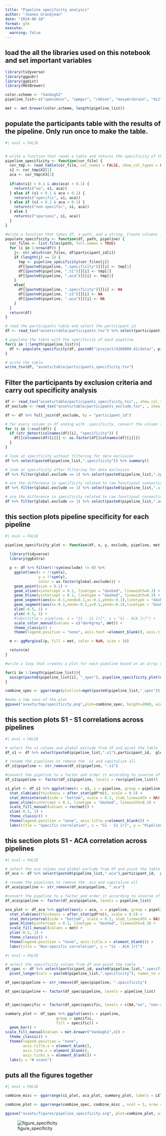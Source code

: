 ```yaml
---
title: "Pipeline specificity analysis"
author: "Joanes Grandjean"
date: "2024-06-18"
format: gfm
execute: 
  warning: false
---
```



## load the all the libraries used on this notebook and set important variables
```r

library(tidyverse)
library(ggpubr)
library(ggdist)
library(MetBrewer)

color.scheme <- "VanGogh2"
pipeline_list<-c("spmcomcor", "spmgsr", "rabies", "easymribrain", "di2", "di1", "aidamri", "liming")

met <- met.brewer(color.scheme, length(pipeline_list))

```


## populate the participants table with the results of the pipeline. Only run once to make the table. 
```r
#| eval = FALSE


# write a function that reads a table and returns the specificity of the pipeline
pipeline_specificity <- function(cor_file) {
  cor_tmp <- read_table(cor_file, col_names = FALSE, show_col_types = FALSE)
  s1 <- cor_tmp$X2[1]
  aca <- cor_tmp$X3[2]
  
  if(abs(s1) < 0.1 & abs(aca) < 0.1) {
    return(c("no", s1, aca))
  } else if (s1 > 0.1 & aca < 0.1) {
    return(c("specific", s1, aca))
  } else if (s1 < 0.1 & aca > 0.1) {
    return(c("non-specific", s1, aca))
  } else {
    return(c("spurious", s1, aca))
  }
}

#write a function that takes df, a path, and a string. Create columns in df with the specificity of the pipeline 
populate_specificity <- function(df, path, pipeline) {
  cor_files <- list.files(path, full.names = TRUE)
  for (i in 1:nrow(df)) {
    j<- str_which(cor_files, df$participant_id[i])
    if (length(j) == 1) {
      tmp <- pipeline_specificity(cor_files[j])
      df[[paste0(pipeline, ".specificity")]][i] <- tmp[1]
      df[[paste0(pipeline, ".s1")]][i] <- tmp[2]
      df[[paste0(pipeline, ".aca")]][i] <- tmp[3]
    }
    else{
      df[[paste0(pipeline, ".specificity")]][i] <- NA
      df[[paste0(pipeline, ".s1")]][i] <- NA
      df[[paste0(pipeline, ".aca")]][i] <- NA
    }
  }
  return(df)
}

# read the participants table and select the participant_id
df <- read_tsv("assets/table/participants.tsv") %>% select(participant_id)

# populate the table with the specificity of each pipeline
for(i in 1:length(pipeline_list)){
  df <- populate_specificity(df, paste0("/project/4180000.41/data/", pipeline_list[i], "_export/corr"), pipeline_list[i])
}

# write the table
write_tsv(df, "assets/table/participants_specificity.tsv")

```

## Filter the participants by exclusion criteria and carry out specificity analysis

```r

df <- read_tsv("assets/table/participants_specificity.tsv",, show_col_types = FALSE)
df_exclude <- read_tsv("assets/table/participants_exclude.tsv", , show_col_types = FALSE)

df <- df %>% full_join(df_exclude, by = "participant_id")

# for every column in df ending with .specificity, convert the column to a factor
for (i in 2:ncol(df)) {
  if (str_detect(colnames(df)[i], "specificity")) {
    df[[colnames(df)[i]]] <- as.factor(df[[colnames(df)[i]]])
  }
}

```

```r
# look at specificity without filtering for data exclusion
df %>% select(paste0(pipeline_list,".specificity")) %>% summary()
```

```r
# look at specificity after filtering for data exclusion
df %>% filter(global.exclude == 1) %>% select(paste0(pipeline_list,".specificity")) %>% summary()

```

```r
# are the difference in specificity related to raw functional connectivity between s1?
df %>% filter(global.exclude == 1) %>% select(paste0(pipeline_list,".s1")) %>% summary()

``` 

```r
# are the difference in specificity related to raw functional connectivity between s1 and aca?
df %>% filter(global.exclude == 1) %>% select(paste0(pipeline_list,".aca")) %>% summary()

``` 


## this section plots pipeline specificity for each pipeline
```r
#| eval = FALSE

pipeline_specificity_plot <- function(df, x, y, exclude, pipeline, met){
  
  library(tidyverse)
  library(ggExtra)

  p <- df %>% filter(!!sym(exclude) != 0) %>%
    ggplot(aes(x = !!sym(x), 
               y = !!sym(y), 
               color = as.factor(global.exclude))) + 
    geom_point(size = 0.1) + 
    geom_vline(xintercept = 0.1, linetype = "dashed", linewidth=0.3) + 
    geom_hline(yintercept = 0.1, linetype = "dashed", linewidth=0.3) + 
    geom_segment(aes(x=-0.1,xend=0.1,y=-0.1,yend=-0.1),linetype = "dashed", linewidth=0.3, colour='black') + 
    geom_segment(aes(x=-0.1,xend=-0.1,y=0.1,yend=-0.1),linetype = "dashed", linewidth=0.3, colour='black') + 
    xlim(-0.5, 1) + 
    ylim(-0.5, 1) + 
    #labs(title = pipeline, x = "S1 - S1 [r]", y = "S1 - ACA [r]") +
    scale_color_manual(values = c("darkgrey", met)) +
    theme_classic() +
    theme(legend.position = "none", axis.text =element_blank(), axis.title = element_blank(), axis.ticks = element_blank()) 

  m <- ggMarginal(p, fill = met, color = NaN, size = 10) 

  return(m)
}

#write a loop that creates a plot for each pipeline based on an array of strings containing the pipeline names.

for(i in 1:length(pipeline_list)){
  assign(paste0(pipeline_list[i], "_spec"), pipeline_specificity_plot(df, paste0(pipeline_list[i], ".s1"), paste0(pipeline_list[i], ".aca"), paste0(pipeline_list[i], ".exclude"), pipeline_list[i], met[i]))
}

combine_spec <- ggarrange(plotlist=mget(paste0(pipeline_list,"_spec")), labels = LETTERS[1:length(pipeline_list)])

#make a tmp save of the plot
ggsave("assets/tmp/specificity.png",plot=combine_spec, height=2000, width=2000, units='px')

```

## this section plots S1 - S1 correlations across pipelines
```r
#| eval = FALSE

# select the s1 colums and global exclude from df and pivot the table
df_s1 <- df %>% select(paste0(pipeline_list,".s1"),participant_id,  global.exclude) %>% pivot_longer(cols = paste0(pipeline_list,".s1"), names_to = "pipeline", values_to = "s1")

# rename the pipelines to remove the .s1 and capitalize all
df_s1$pipeline <- str_remove(df_s1$pipeline, ".s1")

#convert the pipeline to a factor and order it according to inverse of pipeline_list
df_s1$pipeline <- factor(df_s1$pipeline, levels = rev(pipeline_list))

s1_plot <- df_s1 %>% ggplot(aes(x = s1, y = pipeline, group = pipeline, fill = pipeline)) + 
  stat_slab(aes(thickness = after_stat(pdf*n)), scale = 0.5) + 
  stat_dotsinterval(side = "bottom", scale = 0.2, slab_linewidth = NA) +
  geom_vline(xintercept = 0.1, linetype = "dashed", linewidth=0.3) +
  scale_fill_manual(values = rev(met)) +
  xlim(-0.5, 1) +
  theme_classic() + 
  theme(legend.position = "none", axis.title.y=element_blank()) +
  labs(title = "Specific correlation", x = "S1 - S1 [r]", y = "Pipeline")

```

## this section plots S1 - ACA correlation across pipelines
```r
#| eval = FALSE

# select the aca colums and global exclude from df and pivot the table
df_aca <- df %>% select(paste0(pipeline_list,".aca"),participant_id,  global.exclude) %>% pivot_longer(cols = paste0(pipeline_list,".aca"), names_to = "pipeline", values_to = "aca")

# rename the pipelines to remove the .aca and capitalize all
df_aca$pipeline <- str_remove(df_aca$pipeline, ".aca")

#convert the pipeline to a factor and order it according to inverse of pipeline_list
df_aca$pipeline <- factor(df_aca$pipeline, levels = pipeline_list)

aca_plot <- df_aca %>% ggplot(aes(y = aca, x = pipeline, group = pipeline, fill = pipeline)) + 
  stat_slab(aes(thickness = after_stat(pdf*n)), scale = 0.5) + 
  stat_dotsinterval(side = "bottom", scale = 0.2, slab_linewidth = NA) +
  geom_hline(yintercept = 0.1, linetype = "dashed", linewidth=0.3) + 
  scale_fill_manual(values = met) +
  ylim(-0.5, 1) +
  theme_classic() + 
  theme(legend.position = "none", axis.title.x = element_blank()) + 
  labs(title = "Non-specific correlation", y = "S1 - ACA [r]") 

```

```r
#| eval = FALSE

# select the specificity colums from df and pivot the table
df_spec <- df %>% select(participant_id, paste0(pipeline_list,".specificity")) %>%  
  pivot_longer(cols = paste0(pipeline_list,".specificity"), names_to = "pipeline", values_to = "specific")

df_spec$pipeline <- str_remove(df_spec$pipeline, ".specificity")

df_spec$pipeline <- factor(df_spec$pipeline, levels = pipeline_list)


df_spec$specific <- factor(df_spec$specific, levels = c(NA,"no", "non-specific", "spurious","specific"), exclude = NULL)

summary_plot <- df_spec %>% ggplot(aes(x = pipeline,  
                       group = specific, 
                       fill = specific)) + 
  geom_bar() +
scale_fill_manual(values = met.brewer("VanGogh2",4)) +
  theme_classic() + 
  theme(legend.position = "none", 
        axis.title.x = element_blank(), 
        axis.line.x = element_blank(), 
        axis.ticks.x = element_blank()) +
  labs(y = "# scans") 

```

## puts all the figures together
```r
#| eval = FALSE

combine_misc <- ggarrange(s1_plot, aca_plot, summary_plot, labels = LETTERS[length(pipeline_list)+1:+3], ncol = 3, nrow = 1)

combine_plot <- ggarrange(combine_spec, combine_misc , ncol = 1, nrow = 2, heights = c(1, 0.5))

ggsave("assets/figures/pipeline_specificity.svg", plot=combine_plot, width = 180, height = 120, unit = 'mm', dpi = 300)

```

![figure_specificity](assets/figures/pipeline_specificity.svg)
